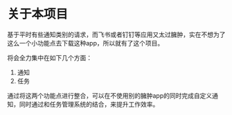 # 关于本项目

基于平时有些通知类别的请求，而飞书或者钉钉等应用又太过臃肿，实在不想为了这么一个小功能点去下载这种app，所以就有了这个项目。

将会全力集中在如下几个方面：

1. 通知
2. 任务

通过将这两个功能点进行整合，可以在不使用别的臃肿app的同时完成自定义通知，同时通过和任务管理系统的结合，来提升工作效率。